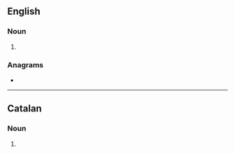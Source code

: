 ==English==

===Noun===
{{head|en|noun plural form}}

# {{plural of|salmon|lang=en}}

===Anagrams===
* {{anagrams|en|Lamsons|Malsons}}

----

==Catalan==

===Noun===
{{head|ca|noun form}}

# {{plural of|salmó|lang=ca}}
